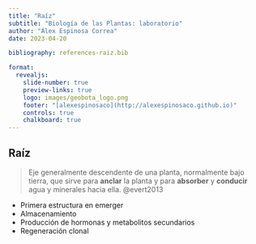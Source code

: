```yaml
---
title: "Raíz"
subtitle: "Biología de las Plantas: laboratorio"
author: "Álex Espinosa Correa"
date: 2023-04-20

bibliography: references-raiz.bib

format: 
  revealjs:
    slide-number: true
    preview-links: true
    logo: images/geobota_logo.png
    footer: "[alexespinosaco](http://alexespinosaco.github.io)"
    controls: true
    chalkboard: true
---
```


## Raíz

> Eje generalmente descendente de una planta, normalmente bajo tierra, que sirve para **anclar** la planta y para **absorber** y **conducir** agua y minerales hacia ella. @evert2013

-   Primera estructura en emerger
-   Almacenamiento
-   Producción de hormonas y metabolitos secundarios
-   Regeneración clonal

## 
